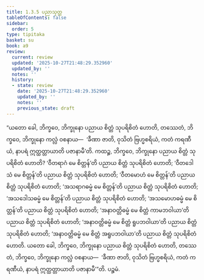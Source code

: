 ```yaml
---
title: 1.3.5 ပညာသုတ္တ
tableOfContents: false
sidebar:
  order: 5
type: tipitaka
basket: su
book: a9
review:
  current: review
  updated: '2025-10-27T21:48:29.352960'
  updated_by: ''
  notes: ''
  history:
  - state: review
    date: '2025-10-27T21:48:29.352960'
    updated_by: ''
    notes: ''
    previous_state: draft
---
```



<ReviewStatus review={frontmatter.review} showDetails={true} />

<HypothesisAnnotation frontmatter={frontmatter} />

<DynamicBreadcrumb />

<Division number="25" book="a9" e="ch" v="17" p="202">

<Paragraph number="209" book="a9">
“ယတော ခေါ, ဘိက္ခဝေ, ဘိက္ခုနော ပညာယ စိတ္တံ သုပရိစိတံ ဟောတိ, တဿေတံ, ဘိက္ခဝေ, ဘိက္ခုနော ကလ္လံ ဝစနာယ—  ‘ခီဏာ ဇာတိ, ဝုသိတံ ဗြဟ္မစရိယံ, ကတံ ကရဏီယံ, နာပရံ ဣတ္ထတ္တာယာတိ ပဇာနာမီ’တိ.
</Paragraph>

<Paragraph number="210" book="a9">
ကထဉ္စ, ဘိက္ခဝေ, ဘိက္ခုနော ပညာယ စိတ္တံ သုပရိစိတံ ဟောတိ? ‘ဝီတရာဂံ မေ စိတ္တန်’တိ ပညာယ စိတ္တံ သုပရိစိတံ ဟောတိ; ‘ဝီတဒေါသံ မေ စိတ္တန်’တိ ပညာယ စိတ္တံ သုပရိစိတံ ဟောတိ; ‘ဝီတမောဟံ မေ စိတ္တန်’တိ ပညာယ စိတ္တံ သုပရိစိတံ ဟောတိ; ‘အသရာဂဓမ္မံ မေ စိတ္တန်’တိ ပညာယ စိတ္တံ သုပရိစိတံ ဟောတိ; ‘အသဒေါသဓမ္မံ မေ စိတ္တန်’တိ ပညာယ စိတ္တံ သုပရိစိတံ ဟောတိ; ‘အသမောဟဓမ္မံ မေ စိတ္တန်’တိ ပညာယ စိတ္တံ သုပရိစိတံ ဟောတိ; ‘အနာဝတ္တိဓမ္မံ မေ စိတ္တံ ကာမဘဝါယာ’တိ ပညာယ စိတ္တံ သုပရိစိတံ ဟောတိ; ‘အနာဝတ္တိဓမ္မံ မေ စိတ္တံ ရူပဘဝါယာ’တိ ပညာယ စိတ္တံ သုပရိစိတံ ဟောတိ; ‘အနာဝတ္တိဓမ္မံ မေ စိတ္တံ အရူပဘဝါယာ’တိ ပညာယ စိတ္တံ သုပရိစိတံ ဟောတိ. ယတော ခေါ, ဘိက္ခဝေ, ဘိက္ခုနော ပညာယ စိတ္တံ သုပရိစိတံ ဟောတိ, တဿေတံ, ဘိက္ခဝေ, ဘိက္ခုနော ကလ္လံ ဝစနာယ—  ‘ခီဏာ ဇာတိ, ဝုသိတံ ဗြဟ္မစရိယံ, ကတံ ကရဏီယံ, နာပရံ ဣတ္ထတ္တာယာတိ ပဇာနာမီ’”တိ.

</Paragraph>
</Division>

<Paragraph number="211" type="center" book="a9">
ပဉ္စမံ.
</Paragraph>
